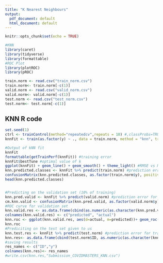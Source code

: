 ---
title: "K Nearest Neighbours"
output:
  pdf_document: default
  html_document: default
---

```{r setup, include=FALSE}
knitr::opts_chunk$set(echo = TRUE)
```

```{r message=FALSE, warning=FALSE}
#KNN
library(caret)
library(tidyverse)
library(formattable)
#ROC Plot
library(plotROC)
library(pROC)
```

```{r include=FALSE}
train.norm <- read.csv("train_norm.csv")
train.norm<- train.norm[-c(1)]
valid.norm <- read.csv("valid_norm.csv")
valid.norm<- valid.norm[-c(1)]
test.norm <- read.csv("test_norm.csv")
test.norm<- test.norm[-c(1)]
```


## KNN R code

```{r echo=TRUE, message=FALSE, warning=FALSE}
set.seed(1)
ctrl <- trainControl(method="repeatedcv",repeats = 10) #,classProbs=TRUE,summaryFunction = twoClassSummary)
knnFit <- train(as.factor(y) ~ ., data = train.norm, method = "knn", trControl = ctrl, tuneLength = 20)

#Output of kNN fit
knnFit 
formattable(getTrainPerf(knnFit)) #training error
knnFit$bestTune #optimal value of k
ggplot(knnFit) + geom_line() + geom_smooth() + theme_light() #RMSE vs Number of numbers 
knn.predicted.classes <- knnFit %>% predict(train.norm) #prediction error for training 
confusionMatrix(knn.predicted.classes, as.factor(train.norm$y), positive= '1')
head(knn.predicted.classes)


#Predicting on the validation set (10% of training)
knn.pred.valid <- knnFit %>% predict(valid.norm) #prediction error for training 
cm.knn.valid <- confusionMatrix(knn.pred.valid, as.factor(valid.norm$y), positive= '1')
#ROC curve for validation set
knn.valid.res <- as.data.frame(cbind(as.numeric(as.character(knn.pred.valid)), valid.norm$y))
colnames(knn.valid.res) <- c("predicted", "actual")
knn.roc <- ggplot(knn.valid.res, aes(d=actual, m=predicted))+ geom_roc(labels=FALSE)+style_roc() +ggtitle("Validation Set ROC for K-NN fit with k =25")
knn.roc
#Prediciting on the test set given to us 
knn.test.res <- knnFit %>% predict(test.norm) #prediction error for training
knn.res<- as.data.frame(cbind(test.norm$ID, as.numeric(as.character(knn.test.res))))
#saving results
res_names <- c("ID","y")
colnames(knn.res)<- res_names
#write.csv(knn.res,"Submission_COVIDMASTERS_KNN.csv")
```
